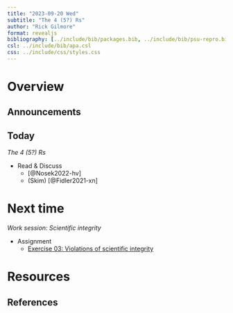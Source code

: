 ```yaml
---
title: "2023-09-20 Wed"
subtitle: "The 4 (5?) Rs"
author: "Rick Gilmore"
format: revealjs
bibliography: [../include/bib/packages.bib, ../include/bib/psu-repro.bib]
csl: ../include/bib/apa.csl
css: ../include/css/styles.css
---
```


# Overview

## Announcements

## Today

*The 4 (5?) Rs*

- Read & Discuss
    - [@Nosek2022-hv]
    - (Skim) [@Fidler2021-xn]

# Next time

*Work session: Scientific integrity*

- [Assignment]{.green_assigned}
    - [Exercise 03: Violations of scientific integrity](ex03-scientific-integrity.qmd)

# Resources

## References
